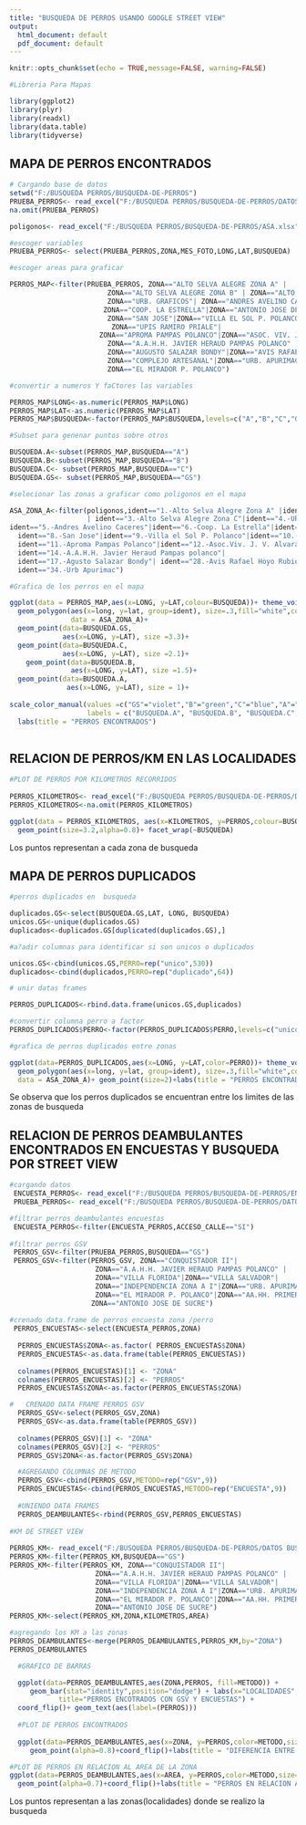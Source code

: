 ```yaml
---
title: "BUSQUEDA DE PERROS USANDO GOOGLE STREET VIEW"
output:
  html_document: default
  pdf_document: default
---
```


```r
knitr::opts_chunk$set(echo = TRUE,message=FALSE, warning=FALSE)
```


```r
#Libreria Para Mapas

library(ggplot2)
library(plyr)
library(readxl)
library(data.table)
library(tidyverse)

```

## MAPA DE PERROS ENCONTRADOS

```r
# Cargando base de datos
setwd("F:/BUSQUEDA PERROS/BUSQUEDA-DE-PERROS")
PRUEBA_PERROS<- read_excel("F:/BUSQUEDA PERROS/BUSQUEDA-DE-PERROS/DATOS BUSQUEDA PERROS.xlsx", sheet = "DATOS_GENERAL")
na.omit(PRUEBA_PERROS)

poligonos<- read_excel("F:/BUSQUEDA PERROS/BUSQUEDA-DE-PERROS/ASA.xlsx")

#escoger variables 
PRUEBA_PERROS<- select(PRUEBA_PERROS,ZONA,MES_FOTO,LONG,LAT,BUSQUEDA)

#escoger areas para graficar

PERROS_MAP<-filter(PRUEBA_PERROS, ZONA=="ALTO SELVA ALEGRE ZONA A" |
                        ZONA=="ALTO SELVA ALEGRE ZONA B" | ZONA=="ALTO SELVA ALEGRE ZONA C"|
                        ZONA=="URB. GRAFICOS"| ZONA=="ANDRES AVELINO CACERES"|
                       ZONA=="COOP. LA ESTRELLA"|ZONA=="ANTONIO JOSE DE SUCRE"|
                        ZONA=="SAN JOSE"|ZONA=="VILLA EL SOL P. POLANCO"|
                         ZONA=="UPIS RAMIRO PRIALE"|
                      ZONA=="APROMA PAMPAS POLANCO"|ZONA=="ASOC. VIV. J. V. ALVARADO"|
                        ZONA=="A.A.H.H. JAVIER HERAUD PAMPAS POLANCO" |
                        ZONA=="AUGUSTO SALAZAR BONDY"|ZONA=="AVIS RAFAEL HOYO RUBIO"|
                        ZONA=="COMPLEJO ARTESANAL"|ZONA=="URB. APURIMAC"|
                        ZONA=="EL MIRADOR P. POLANCO")

#convertir a numeros Y faCtores las variables

PERROS_MAP$LONG<-as.numeric(PERROS_MAP$LONG)
PERROS_MAP$LAT<-as.numeric(PERROS_MAP$LAT)
PERROS_MAP$BUSQUEDA<-factor(PERROS_MAP$BUSQUEDA,levels=c("A","B","C","GS"))
```

```r
#Subset para genenar puntos sobre otros

BUSQUEDA.A<-subset(PERROS_MAP,BUSQUEDA=="A")
BUSQUEDA.B<-subset(PERROS_MAP,BUSQUEDA=="B")
BUSQUEDA.C<- subset(PERROS_MAP,BUSQUEDA=="C")
BUSQUEDA.GS<- subset(PERROS_MAP,BUSQUEDA=="GS")

#selecionar las zonas a graficar como poligonos en el mapa

ASA_ZONA_A<-filter(poligonos,ident=="1.-Alto Selva Alegre Zona A" |ident=="2.-Alto Selva Alegre Zona B"
                   | ident=="3.-Alto Selva Alegre Zona C"|ident=="4.-URB. Graficos"|
ident=="5.-Andres Avelino Caceres"|ident=="6.-Coop. La Estrella"|ident=="7.-Antonio Jose de Sucre"|
  ident=="8.-San Jose"|ident=="9.-Villa el Sol P. Polanco"|ident=="10.-UPIS Ramiro Priale"|
  ident=="11.-Aproma Pampas Polanco"|ident=="12.-Asoc.Viv. J. V. Alvarado"|ident=="13.-El Mirador P. Polanco"|
  ident=="14.-A.A.H.H. Javier Heraud Pampas polanco"|
  ident=="17.-Agusto Salazar Bondy"| ident=="28.-Avis Rafael Hoyo Rubio"|ident=="31.-Complejo Artesanal"|
  ident=="34.-Urb Apurimac")

#Grafica de los perros en el mapa

ggplot(data = PERROS_MAP,aes(x=LONG, y=LAT,colour=BUSQUEDA))+ theme_void() +
  geom_polygon(aes(x=long, y=lat, group=ident), size=.3,fill="white",colour="black",
               data = ASA_ZONA_A)+
  geom_point(data=BUSQUEDA.GS, 
             aes(x=LONG, y=LAT), size =3.3)+
  geom_point(data=BUSQUEDA.C, 
             aes(x=LONG, y=LAT), size =2.1)+
    geom_point(data=BUSQUEDA.B, 
               aes(x=LONG, y=LAT), size =1.5)+
  geom_point(data=BUSQUEDA.A, 
              aes(x=LONG, y=LAT), size = 1)+
   
scale_color_manual(values =c("GS"="violet","B"="green","C"="blue","A"="red"), name="",
                   labels = c("BUSQUEDA.A", "BUSQUEDA.B", "BUSQUEDA.C","BUSQUEDA.GS"))+
  labs(title = "PERROS ENCONTRADOS")
  
```

## RELACION DE PERROS/KM EN LAS LOCALIDADES

```r
#PLOT DE PERROS POR KILOMETROS RECORRIDOS
  
PERROS_KILOMETROS<- read_excel("F:/BUSQUEDA PERROS/BUSQUEDA-DE-PERROS/DATOS BUSQUEDA PERROS.xlsx", sheet = "PERROS_KM")
PERROS_KILOMETROS<-na.omit(PERROS_KILOMETROS)

ggplot(data = PERROS_KILOMETROS, aes(x=KILOMETROS, y=PERROS,colour=BUSQUEDA))+
  geom_point(size=3.2,alpha=0.8)+ facet_wrap(~BUSQUEDA)

```

Los puntos representan a cada zona de busqueda


## MAPA DE PERROS DUPLICADOS

```r
#perros duplicados en  busqueda

duplicados.GS<-select(BUSQUEDA.GS,LAT, LONG, BUSQUEDA)
unicos.GS<-unique(duplicados.GS)
duplicados<-duplicados.GS[duplicated(duplicados.GS),]

#a?adir columnas para identificar si son unicos o duplicados

unicos.GS<-cbind(unicos.GS,PERRO=rep("unico",530))
duplicados<-cbind(duplicados,PERRO=rep("duplicado",64))

# unir datas frames

PERROS_DUPLICADOS<-rbind.data.frame(unicos.GS,duplicados)

#convertir columna perro a factor
PERROS_DUPLICADOS$PERRO<-factor(PERROS_DUPLICADOS$PERRO,levels=c("unico","duplicado"))

#grafica de perros duplicados entre zonas

ggplot(data=PERROS_DUPLICADOS,aes(x=LONG, y=LAT,color=PERRO))+ theme_void() +
  geom_polygon(aes(x=long, y=lat, group=ident), size=.3,fill="white",colour="black",
  data = ASA_ZONA_A)+ geom_point(size=2)+labs(title = "PERROS ENCONTRADOS")
```

Se observa que los perros duplicados se encuentran entre los limites de las zonas de busqueda

## RELACION DE PERROS DEAMBULANTES ENCONTRADOS EN ENCUESTAS Y BUSQUEDA POR STREET VIEW ##

```r
#cargando datos 
 ENCUESTA_PERROS<- read_excel("F:/BUSQUEDA PERROS/BUSQUEDA-DE-PERROS/ENCUESTA PERROS.xlsx") 
 PRUEBA_PERROS<- read_excel("F:/BUSQUEDA PERROS/BUSQUEDA-DE-PERROS/DATOS BUSQUEDA PERROS.xlsx", sheet = "DATOS_GENERAL")

#filtrar perros deambulantes encuestas
 ENCUESTA_PERROS<-filter(ENCUESTA_PERROS,ACCESO_CALLE=="SI")
 
#filtrar perros GSV
 PERROS_GSV<-filter(PRUEBA_PERROS,BUSQUEDA=="GS")
 PERROS_GSV<-filter(PERROS_GSV, ZONA=="CONQUISTADOR II"|
                     ZONA=="A.A.H.H. JAVIER HERAUD PAMPAS POLANCO" |
                     ZONA=="VILLA FLORIDA"|ZONA=="VILLA SALVADOR"|
                     ZONA=="INDEPENDENCIA ZONA A I"|ZONA=="URB. APURIMAC"|
                     ZONA=="EL MIRADOR P. POLANCO"|ZONA=="AA.HH. PRIMERO DE ENERO"|
                    ZONA=="ANTONIO JOSE DE SUCRE")
  
#crenado data.frame de perros encuesta zona /perro
 PERROS_ENCUESTAS<-select(ENCUESTA_PERROS,ZONA)
 
  PERROS_ENCUESTAS$ZONA<-as.factor( PERROS_ENCUESTAS$ZONA)
  PERROS_ENCUESTAS<-as.data.frame(table(PERROS_ENCUESTAS))
  
  colnames(PERROS_ENCUESTAS)[1] <- "ZONA"
  colnames(PERROS_ENCUESTAS)[2] <- "PERROS"
  PERROS_ENCUESTAS$ZONA<-as.factor(PERROS_ENCUESTAS$ZONA)

#   CRENADO DATA FRAME PERROS GSV
  PERROS_GSV<-select(PERROS_GSV,ZONA)
  PERROS_GSV<-as.data.frame(table(PERROS_GSV))
  
  colnames(PERROS_GSV)[1] <- "ZONA"
  colnames(PERROS_GSV)[2] <- "PERROS"
  PERROS_GSV$ZONA<-as.factor(PERROS_GSV$ZONA)

  #AGREGANDO COLUMNAS DE METODO
  PERROS_GSV<-cbind(PERROS_GSV,METODO=rep("GSV",9))
  PERROS_ENCUESTAS<-cbind(PERROS_ENCUESTAS,METODO=rep("ENCUESTA",9))
  
  #UNIENDO DATA FRAMES
  PERROS_DEAMBULANTES<-rbind(PERROS_GSV,PERROS_ENCUESTAS)
  
#KM DE STREET VIEW
  
PERROS_KM<- read_excel("F:/BUSQUEDA PERROS/BUSQUEDA-DE-PERROS/DATOS BUSQUEDA PERROS.xlsx", sheet = "PERROS_KM")
PERROS_KM<-filter(PERROS_KM,BUSQUEDA=="GS")
PERROS_KM<-filter(PERROS_KM, ZONA=="CONQUISTADOR II"|
                     ZONA=="A.A.H.H. JAVIER HERAUD PAMPAS POLANCO" |
                     ZONA=="VILLA FLORIDA"|ZONA=="VILLA SALVADOR"|
                     ZONA=="INDEPENDENCIA ZONA A I"|ZONA=="URB. APURIMAC"|
                     ZONA=="EL MIRADOR P. POLANCO"|ZONA=="AA.HH. PRIMERO DE ENERO"|
                     ZONA=="ANTONIO JOSE DE SUCRE")
PERROS_KM<-select(PERROS_KM,ZONA,KILOMETROS,AREA)

#agregando los KM a las zonas
PERROS_DEAMBULANTES<-merge(PERROS_DEAMBULANTES,PERROS_KM,by="ZONA")
PERROS_DEAMBULANTES
```

```r
  #GRAFICO DE BARRAS

  ggplot(data=PERROS_DEAMBULANTES,aes(ZONA,PERROS, fill=METODO)) +
     geom_bar(stat="identity",position="dodge") + labs(x="LOCALIDADES",y="PERROS", 
            title="PERROS ENCOTRADOS CON GSV Y ENCUESTAS") +
  coord_flip()+ geom_text(aes(label=(PERROS)))
 
  #PLOT DE PERROS ENCONTRADOS
  
  ggplot(data=PERROS_DEAMBULANTES,aes(x=ZONA, y=PERROS,color=METODO,size=KILOMETROS))+
     geom_point(alpha=0.8)+coord_flip()+labs(title = "DIFERENCIA ENTRE LOS METODOS DE BUSQUEDA")
```

```r
#PLOT DE PERROS EN RELACION AL AREA DE LA ZONA
ggplot(data=PERROS_DEAMBULANTES,aes(x=AREA, y=PERROS,color=METODO,size=KILOMETROS))+
  geom_point(alpha=0.7)+coord_flip()+labs(title = "PERROS EN RELACION AL AREA")
```


Los puntos representan a las zonas(localidades) donde se realizo la busqueda


